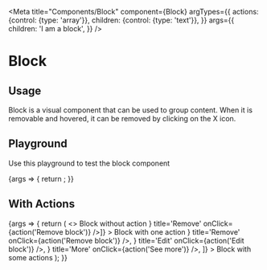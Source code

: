
<Meta
  title="Components/Block"
  component={Block}
  argTypes={{
    actions: {control: {type: 'array'}},
    children: {control: {type: 'text'}},
  }}
  args={{
    children: 'I am a block',
  }}
/>

# Block

## Usage

Block is a visual component that can be used to group content.
When it is removable and hovered, it can be removed by clicking on the X icon.

## Playground

Use this playground to test the block component

<Canvas>
  <Story name="Standard">
    {args => {
      return <Block {...args} />;
    }}
  </Story>
</Canvas>

<ArgsTable story="Standard" />

## With Actions

<Canvas>
  <Story name="With Actions">
    {args => {
      return (
        <>
          <Block {...args}>
            Block without action
          </Block>
          <Block
            {...args}
            actions={[<IconButton key="remove" icon={<CloseIcon />} title='Remove' onClick={action('Remove block')} />]}
          >
            Block with one action
          </Block>
          <Block
            {...args}
            actions={[
                <IconButton key="remove" icon={<CloseIcon />} title='Remove' onClick={action('Remove block')} />,
                <IconButton key="edit" icon={<EditIcon />} title='Edit' onClick={action('Edit block')} />,
                <IconButton key="more" icon={<MoreIcon />} title='More' onClick={action('See more')} />,
            ]}
          >
            Block with some actions
          </Block>
        </>
      );
    }}
  </Story>
</Canvas>
